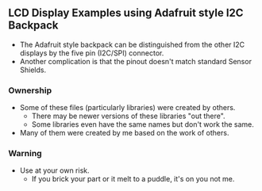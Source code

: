 == LCD Display Examples using Adafruit style I2C Backpack ==

* The Adafruit style backpack can be distinguished from the other I2C displays by the five pin (I2C/SPI) connector.
* Another complication is that the pinout doesn't match standard Sensor Shields.

=== Ownership ===

* Some of these files (particularly libraries) were created by others.
** There may be newer versions of these libraries "out there".
** Some libraries even have the same names but don't work the same.
* Many of them were created by me based on the work of others.

=== Warning ===

* Use at your own risk.
** If you brick your part or it melt to a puddle, it's on you not me.
